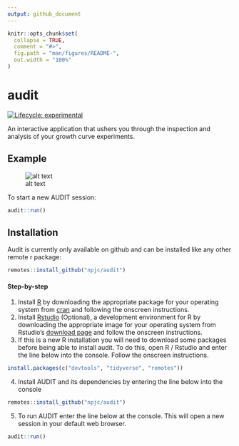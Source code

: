 ```yaml
---
output: github_document
---
```


<!-- README.md is generated from README.Rmd. Please edit that file -->

```r
knitr::opts_chunk$set(
  collapse = TRUE,
  comment = "#>",
  fig.path = "man/figures/README-",
  out.width = "100%"
)
```
# audit

<!-- badges: start -->
[![Lifecycle: experimental](https://img.shields.io/badge/lifecycle-experimental-orange.svg)](https://www.tidyverse.org/lifecycle/#experimental)
<!-- badges: end -->

An interactive application that ushers you through the inspection and analysis of your growth curve experiments.

## Example

![alt text](eg.gif)

To start a new AUDIT session:

```r
audit::run()
```

## Installation

Audit is currently only available on github and can be installed like any other
remote r package:

``` r
remotes::install_github("npjc/audit")
```

#### Step-by-step

1. Install [R][] by downloading the appropriate package for your operating system from [cran][] and following the onscreen instructions.
2. Install [Rstudio][] (Optional), a development environment for R by downloading the appropriate image for your operating system from Rstudio's [download page][] and follow the onscreen instructions.
3. If this is a new R installation you will need to download some packages before being able to install audit. To do this, open R / Rstudio and enter the line below into the console. Follow the onscreen instructions.

```r
install.packages(c("devtools", "tidyverse", "remotes"))
```
4. Install AUDIT and its dependencies by entering the line below into the console

``` r
remotes::install_github("npjc/audit")
```

5. To run AUDIT enter the line below at the console. This will open a new session in your default web browser.

```r
audit::run()
```


[shiny]: http://shiny.rstudio.com
[R]: https://cran.r-project.org
[cran]: https://cran.r-project.org
[Rstudio]: https://www.rstudio.com/products/rstudio
[download page]: https://www.rstudio.com/products/rstudio/download/#download